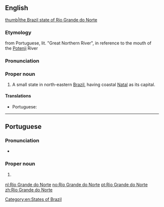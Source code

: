 ==English==
{{wikipedia}}
[[file:Brazil State RioGrandedoNorte.svg|thumb|the Brazil state of Rio Grande do Norte]]
===Etymology===
from Portuguese, lit. "Great Northern River", in reference to the mouth of the [[Potenji]] River
===Pronunciation===
{{rfp||en}}
===Proper noun===
{{en-proper noun|head=[[Rio]] [[Grande]] [[do]] [[Norte]]}}

# A small state in north-eastern [[Brazil]], having coastal [[Natal]] as its capital.

====Translations====
{{trans-top|state in north-eastern Brazil}}
* Portuguese: {{t|pt|Rio Grande do Norte|m}}
{{trans-mid}}
{{trans-bottom}}

[[Category:en:States of Brazil]]

----

==Portuguese==

===Pronunciation===
* {{a|Brazil}} {{IPA|/ˈʁiw ˈɡɾɐ̃.d͡ʒi du ˈnɔʁ.t͡ʃi/|lang=pt}}

===Proper noun===
{{pt-proper noun|m}}

# {{l|en|Rio Grande do Norte}} {{gloss|a state in north-eastern Brazil}}

{{catlangcode|pt|States of Brazil}}

[[nl:Rio Grande do Norte]]
[[no:Rio Grande do Norte]]
[[pt:Rio Grande do Norte]]
[[zh:Rio Grande do Norte]]
